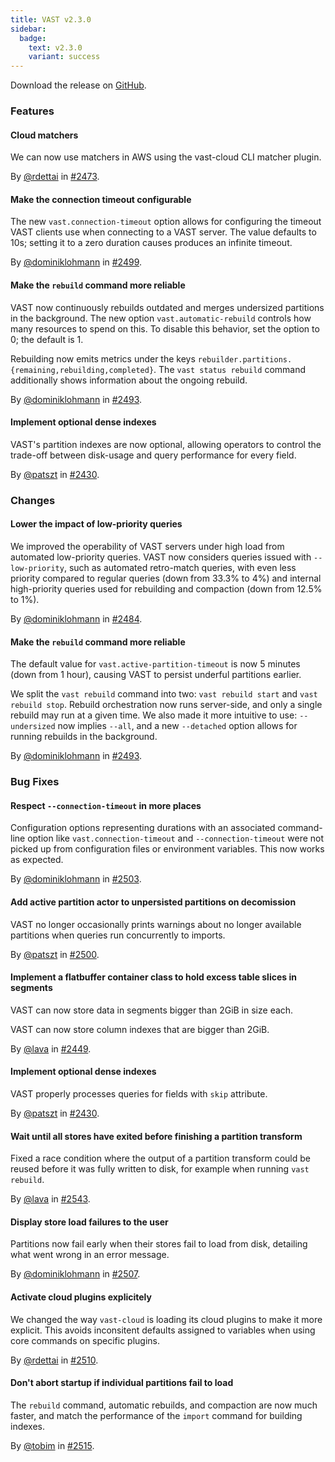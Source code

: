 ```yaml
---
title: VAST v2.3.0
sidebar:
  badge:
    text: v2.3.0
    variant: success
---
```


Download the release on [GitHub](https://github.com/tenzir/tenzir/releases/tag/v2.3.0).

### Features

#### Cloud matchers

We can now use matchers in AWS using the vast-cloud CLI matcher plugin.

By [@rdettai](https://github.com/rdettai) in [#2473](https://github.com/tenzir/tenzir/pull/2473).

#### Make the connection timeout configurable

The new `vast.connection-timeout` option allows for configuring the timeout VAST
clients use when connecting to a VAST server. The value defaults to 10s; setting
it to a zero duration causes produces an infinite timeout.

By [@dominiklohmann](https://github.com/dominiklohmann) in [#2499](https://github.com/tenzir/tenzir/pull/2499).

#### Make the `rebuild` command more reliable

VAST now continuously rebuilds outdated and merges undersized partitions in the
background. The new option `vast.automatic-rebuild` controls how many resources
to spend on this. To disable this behavior, set the option to 0; the default is
1.

Rebuilding now emits metrics under the keys
`rebuilder.partitions.{remaining,rebuilding,completed}`. The `vast status
rebuild` command additionally shows information about the ongoing rebuild.

By [@dominiklohmann](https://github.com/dominiklohmann) in [#2493](https://github.com/tenzir/tenzir/pull/2493).

#### Implement optional dense indexes

VAST's partition indexes are now optional, allowing operators to control the
trade-off between disk-usage and query performance for every field.

By [@patszt](https://github.com/patszt) in [#2430](https://github.com/tenzir/tenzir/pull/2430).

### Changes

#### Lower the impact of low-priority queries

We improved the operability of VAST servers under high load from automated
low-priority queries. VAST now considers queries issued with `--low-priority`,
such as automated retro-match queries, with even less priority compared to
regular queries (down from 33.3% to 4%) and internal high-priority queries used
for rebuilding and compaction (down from 12.5% to 1%).

By [@dominiklohmann](https://github.com/dominiklohmann) in [#2484](https://github.com/tenzir/tenzir/pull/2484).

#### Make the `rebuild` command more reliable

The default value for `vast.active-partition-timeout` is now 5 minutes (down
from 1 hour), causing VAST to persist underful partitions earlier.

We split the `vast rebuild` command into two: `vast rebuild start` and `vast
rebuild stop`. Rebuild orchestration now runs server-side, and only a single
rebuild may run at a given time. We also made it more intuitive to use:
`--undersized` now implies `--all`, and a new `--detached` option allows for
running rebuilds in the background.

By [@dominiklohmann](https://github.com/dominiklohmann) in [#2493](https://github.com/tenzir/tenzir/pull/2493).

### Bug Fixes

#### Respect `--connection-timeout` in more places

Configuration options representing durations with an associated command-line
option like `vast.connection-timeout` and `--connection-timeout` were not picked
up from configuration files or environment variables. This now works as
expected.

By [@dominiklohmann](https://github.com/dominiklohmann) in [#2503](https://github.com/tenzir/tenzir/pull/2503).

#### Add active partition actor to unpersisted partitions on decomission

VAST no longer occasionally prints warnings about no longer available partitions
when queries run concurrently to imports.

By [@patszt](https://github.com/patszt) in [#2500](https://github.com/tenzir/tenzir/pull/2500).

#### Implement a flatbuffer container class to hold excess table slices in segments

VAST can now store data in segments bigger than 2GiB in size each.

VAST can now store column indexes that are bigger than 2GiB.

By [@lava](https://github.com/lava) in [#2449](https://github.com/tenzir/tenzir/pull/2449).

#### Implement optional dense indexes

VAST properly processes queries for fields with `skip` attribute.

By [@patszt](https://github.com/patszt) in [#2430](https://github.com/tenzir/tenzir/pull/2430).

#### Wait until all stores have exited before finishing a partition transform

Fixed a race condition where the output of a partition transform
could be reused before it was fully written to disk, for example
when running `vast rebuild`.

By [@lava](https://github.com/lava) in [#2543](https://github.com/tenzir/tenzir/pull/2543).

#### Display store load failures to the user

Partitions now fail early when their stores fail to load from disk, detailing
what went wrong in an error message.

By [@dominiklohmann](https://github.com/dominiklohmann) in [#2507](https://github.com/tenzir/tenzir/pull/2507).

#### Activate cloud plugins explicitely

We changed the way `vast-cloud` is loading its cloud plugins to make it more
explicit. This avoids inconsitent defaults assigned to variables when using core
commands on specific plugins.

By [@rdettai](https://github.com/rdettai) in [#2510](https://github.com/tenzir/tenzir/pull/2510).

#### Don't abort startup if individual partitions fail to load

The `rebuild` command, automatic rebuilds, and compaction are now much faster,
and match the performance of the `import` command for building indexes.

By [@tobim](https://github.com/tobim) in [#2515](https://github.com/tenzir/tenzir/pull/2515).

